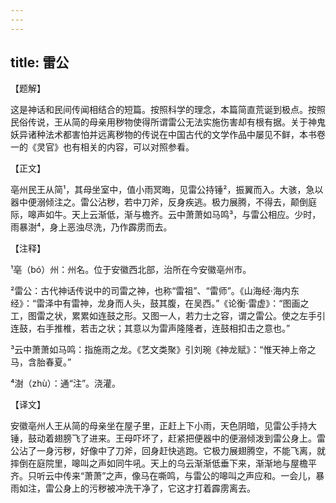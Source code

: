 ```yaml
---
---
---
```

title: 雷公
---




【题解】


这是神话和民间传闻相结合的短篇。按照科学的理念，本篇简直荒诞到极点。按照民俗传说，王从简的母亲用秽物使得所谓雷公无法实施伤害却有根有据。关于神鬼妖异诸种法术都害怕并远离秽物的传说在中国古代的文学作品中屡见不鲜，本书卷一的《灵官》也有相关的内容，可以对照参看。

【正文】

亳州民王从简¹，其母坐室中，值小雨冥晦，见雷公持锤²，振翼而入。大骇，急以器中便溺倾注之。雷公沾秽，若中刀斧，反身疾逃。极力展腾，不得去，颠倒庭际，嗥声如牛。天上云渐低，渐与檐齐。云中萧萧如马鸣³，与雷公相应。少时，雨暴澍⁴，身上恶浊尽洗，乃作霹雳而去。





【注释】


¹亳（bó）州：州名。位于安徽西北部，治所在今安徽亳州市。

²雷公：古代神话传说中的司雷之神，也称“雷祖”、“雷师”。《山海经·海内东经》：“雷泽中有雷神，龙身而人头，鼓其腹，在吴西。”《论衡·雷虚》：“图画之工，图雷之状，累累如连鼓之形。又图一人，若力士之容，谓之雷公。使之左手引连鼓，右手推椎，若击之状；其意以为雷声隆隆者，连鼓相扣击之意也。”

³云中萧萧如马鸣：指施雨之龙。《艺文类聚》引刘琬《神龙赋》：“惟天神上帝之马，含胎春夏。”

⁴澍（zhù）：通“注”。浇灌。





【译文】


安徽亳州人王从简的母亲坐在屋子里，正赶上下小雨，天色阴暗，见雷公手持大锤，鼓动着翅膀飞了进来。王母吓坏了，赶紧把便器中的便溺倾泼到雷公身上。雷公沾了一身污秽，好像中了刀斧，回身赶快逃跑。它极力展翅腾空，不能飞离，就摔倒在庭院里，嗥叫之声如同牛吼。天上的乌云渐渐低垂下来，渐渐地与屋檐平齐。只听云中传来“萧萧”之声，像马在嘶鸣，与雷公的嗥叫之声应和。一会儿，暴雨如注，雷公身上的污秽被冲洗干净了，它这才打着霹雳离去。